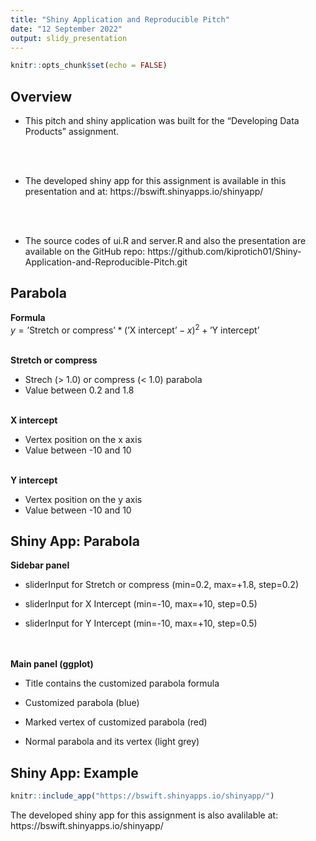 ```yaml
---
title: "Shiny Application and Reproducible Pitch"
date: "12 September 2022"
output: slidy_presentation
---
```


```r
knitr::opts_chunk$set(echo = FALSE)
```

## Overview

* This pitch and shiny application was built for the "Developing Data Products" assignment.

<br /><br />

* The developed shiny app for this assignment is available in this presentation and at: https://bswift.shinyapps.io/shinyapp/

<br /><br />

* The source codes of ui.R and server.R and also the presentation are available on the GitHub repo: 
https://github.com/kiprotich01/Shiny-Application-and-Reproducible-Pitch.git

## Parabola

**Formula**
<br />$y = \text{'Stretch or compress'} * (\text{'X intercept'} - x)^2 + \text{'Y intercept'}$

<br />
**Stretch or compress**

* Strech (> 1.0) or compress (< 1.0) parabola
* Value between 0.2 and 1.8

<br />
**X intercept**

* Vertex position on the x axis
* Value between -10 and 10

<br />
**Y intercept**

* Vertex position on the y axis
* Value between -10 and 10

## Shiny App: Parabola
**Sidebar panel**

* sliderInput for Stretch or compress (min=0.2, max=+1.8, step=0.2)

* sliderInput for X Intercept (min=-10, max=+10, step=0.5)

* sliderInput for Y Intercept (min=-10, max=+10, step=0.5)

<br /><br />
**Main panel (ggplot)**

* Title contains the customized parabola formula

* Customized parabola (blue)

* Marked vertex of customized parabola (red)

* Normal parabola and its vertex (light grey)

## Shiny App: Example

```r
knitr::include_app("https://bswift.shinyapps.io/shinyapp/")
```
The developed shiny app for this assignment is also avalilable at: https://bswift.shinyapps.io/shinyapp/